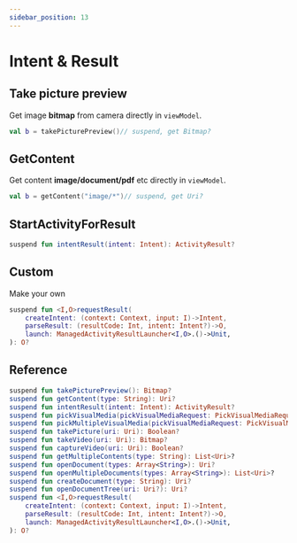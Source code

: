 ```yaml
---
sidebar_position: 13
---
```


# Intent & Result

## Take picture preview

Get image **bitmap** from camera directly in `viewModel`.

```kt
val b = takePicturePreview()// suspend, get Bitmap?
```

## GetContent

Get content **image/document/pdf** etc directly in `viewModel`.

```kt
val b = getContent("image/*")// suspend, get Uri?
```

## StartActivityForResult

```kt
suspend fun intentResult(intent: Intent): ActivityResult?
```

## Custom

Make your own

```kt
suspend fun <I,O>requestResult(
    createIntent: (context: Context, input: I)->Intent,
    parseResult: (resultCode: Int, intent: Intent?)->O,
    launch: ManagedActivityResultLauncher<I,O>.()->Unit,
): O?
```

## Reference

```kt
suspend fun takePicturePreview(): Bitmap?
suspend fun getContent(type: String): Uri?
suspend fun intentResult(intent: Intent): ActivityResult?
suspend fun pickVisualMedia(pickVisualMediaRequest: PickVisualMediaRequest): Uri?
suspend fun pickMultipleVisualMedia(pickVisualMediaRequest: PickVisualMediaRequest, maxItems: Int = Int.MAX_VALUE): List<Uri>?
suspend fun takePicture(uri: Uri): Boolean?
suspend fun takeVideo(uri: Uri): Bitmap?
suspend fun captureVideo(uri: Uri): Boolean?
suspend fun getMultipleContents(type: String): List<Uri>?
suspend fun openDocument(types: Array<String>): Uri?
suspend fun openMultipleDocuments(types: Array<String>): List<Uri>?
suspend fun createDocument(type: String): Uri?
suspend fun openDocumentTree(uri: Uri?): Uri?
suspend fun <I,O>requestResult(
    createIntent: (context: Context, input: I)->Intent,
    parseResult: (resultCode: Int, intent: Intent?)->O,
    launch: ManagedActivityResultLauncher<I,O>.()->Unit,
): O?
```